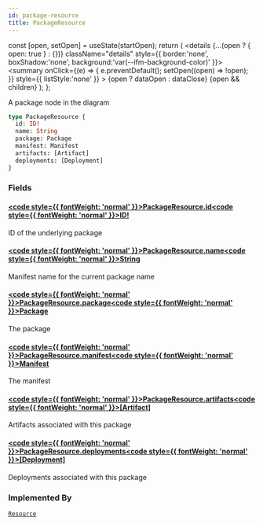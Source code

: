```yaml
---
id: package-resource
title: PackageResource
---
```









  const [open, setOpen] = useState(startOpen);
  return (
    <details {...(open ? { open: true } : {})} className="details" style={{ border:'none', boxShadow:'none', background:'var(--ifm-background-color)' }}>
      <summary
        onClick={(e) => {
          e.preventDefault();
          setOpen((open) => !open);
        }}
        style={{ listStyle:'none' }}
      >
      {open ? dataOpen : dataClose}
      </summary>
      {open && children}
    </details>
  );
};








A package node in the diagram


```graphql
type PackageResource {
  id: ID!
  name: String
  package: Package
  manifest: Manifest
  artifacts: [Artifact]
  deployments: [Deployment]
}
```




### Fields

#### [<code style={{ fontWeight: 'normal' }}>PackageResource.<b>id</b></code>](#)<Bullet />[<code style={{ fontWeight: 'normal' }}><b>ID!</b></code>](/swapi/types/scalars/id.mdx) <Badge class="badge badge--secondary badge--non_null" text="non-null"/> <Badge class="badge badge--secondary " text="scalar"/> 
ID of the underlying package


#### [<code style={{ fontWeight: 'normal' }}>PackageResource.<b>name</b></code>](#)<Bullet />[<code style={{ fontWeight: 'normal' }}><b>String</b></code>](/swapi/types/scalars/string.mdx) <Badge class="badge badge--secondary " text="scalar"/> 
Manifest name for the current package name


#### [<code style={{ fontWeight: 'normal' }}>PackageResource.<b>package</b></code>](#)<Bullet />[<code style={{ fontWeight: 'normal' }}><b>Package</b></code>](/swapi/types/objects/package.mdx) <Badge class="badge badge--secondary " text="object"/> 
The package


#### [<code style={{ fontWeight: 'normal' }}>PackageResource.<b>manifest</b></code>](#)<Bullet />[<code style={{ fontWeight: 'normal' }}><b>Manifest</b></code>](/swapi/types/objects/manifest.mdx) <Badge class="badge badge--secondary " text="object"/> 
The manifest


#### [<code style={{ fontWeight: 'normal' }}>PackageResource.<b>artifacts</b></code>](#)<Bullet />[<code style={{ fontWeight: 'normal' }}><b>[Artifact]</b></code>](/swapi/types/objects/artifact.mdx) <Badge class="badge badge--secondary " text="list"/> <Badge class="badge badge--secondary " text="object"/> 
Artifacts associated with this package


#### [<code style={{ fontWeight: 'normal' }}>PackageResource.<b>deployments</b></code>](#)<Bullet />[<code style={{ fontWeight: 'normal' }}><b>[Deployment]</b></code>](/swapi/types/objects/deployment.mdx) <Badge class="badge badge--secondary " text="list"/> <Badge class="badge badge--secondary " text="object"/> 
Deployments associated with this package






### Implemented By

[`Resource`](/swapi/types/unions/resource.mdx)  <Badge class="badge badge--secondary badge--relation" text="union"/>